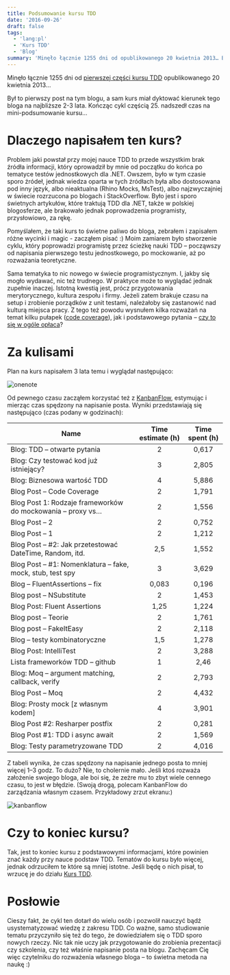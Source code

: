 ```yaml
---
title: Podsumowanie kursu TDD
date: '2016-09-26'
draft: false
tags:
  - 'lang:pl'
  - 'Kurs TDD'
  - 'Blog'
summary: 'Minęło łącznie 1255 dni od opublikowanego 20 kwietnia 2013… Był to pierwszy post na tym blogu, a sam kurs miał dyktować kierunek tego bloga na najbliższe 2-3 lata. Kończąc cykl częścią 25. nadszedł czas na mini-podsumowanie kursu…'
---
```


Minęło łącznie 1255 dni od [pierwszej części kursu TDD](/posts/kurs-tdd-1-wstep/) opublikowanego 20 kwietnia 2013…

Był to pierwszy post na tym blogu, a sam kurs miał dyktować kierunek tego bloga na najbliższe 2-3 lata. Kończąc cykl częścią 25. nadszedł czas na mini-podsumowanie kursu…

# Dlaczego napisałem ten kurs?

Problem jaki powstał przy mojej nauce TDD to przede wszystkim brak źródła informacji, który oprowadził by mnie od początku do końca po tematyce testów jednostkowych dla .NET. Owszem, było w tym czasie sporo źródeł, jednak wiedza oparta w tych źródłach była albo dostosowana pod inny język, albo nieaktualna (Rhino Mocks, MsTest), albo najzwyczajniej w świecie rozrzucona po blogach i StackOverflow. Było jest i sporo świetnych artykułów, które traktują TDD dla .NET, także w polskiej blogosferze, ale brakowało jednak poprowadzenia programisty, przysłowiowo, za rękę.

Pomyślałem, że taki kurs to świetne paliwo do bloga, zebrałem i zapisałem różne wycinki i magic - zacząłem pisać :) Moim zamiarem było stworzenie cyklu, który poprowadzi programistę przez ścieżkę nauki TDD – począwszy od napisania pierwszego testu jednostkowego, po mockowanie, aż po rozważania teoretyczne.

Sama tematyka to nic nowego w świecie programistycznym. I, jakby się mogło wydawać, nic też trudnego. W praktyce może to wyglądać jednak zupełnie inaczej. Istotną kwestią jest, prócz przygotowania merytorycznego, kultura zespołu i firmy. Jeżeli zatem brakuje czasu na setup i zrobienie porządków z unit testami, należałoby się zastanowić nad kulturą miejsca pracy. Z tego też powodu wysnułem kilka rozważań na temat kilku pułapek ([code coverage](/posts/kurs-tdd-22-pokrycie-kodu-testami-code-coverage/)), jak i podstawowego pytania – [czy to się w ogóle opłaca](/posts/kurs-tdd-23-czy-to-sie-oplaca/)?

# Za kulisami

Plan na kurs napisałem 3 lata temu i wyglądał następująco:

![onenote](/static/images/blog/a99a777c-76b2-4bff-8889-d0e073dad4c7.png)

Od pewnego czasu zacząłem korzystać też z [KanbanFlow](https://kanbanflow.com/), estymując i mierząc czas spędzony na napisanie posta. Wyniki przedstawiają się następująco (czas podany w godzinach):

| Name | Time estimate (h) | Time spent (h) |
|-----|:-----:|:-----:|
| Blog: TDD – otwarte pytania | 2 | 0,617 |
| Blog: Czy testować kod już istniejący? | 3 | 2,805 |
| Blog: Biznesowa wartość TDD | 4 | 5,886 |
| Blog Post – Code Coverage | 2 | 1,791 |
| Blog Post 1: Rodzaje frameworków do mockowania – proxy vs… | 2 | 1,556 |
| Blog Post – 2 | 2 | 0,752 |
| Blog Post – 1 | 2 | 1,212 |
| Blog Post – #2: Jak przetestować DateTime, Random, itd. | 2,5 | 1,552 |
| Blog Post – #1: Nomenklatura – fake, mock, stub, test spy | 3 | 3,629 |
| Blog – FluentAssertions – fix | 0,083 | 0,196 |
| Blog post – NSubstitute | 2 | 1,453 |
| Blog Post: Fluent Assertions | 1,25 | 1,224 |
| Blog post – Teorie | 2 | 1,761 |
| Blog post – FakeItEasy | 2 | 2,118 |
| Blog – testy kombinatoryczne | 1,5 | 1,278 |
| Blog Post: IntelliTest | 2 | 3,288 |
| Lista frameworków TDD – github | 1 | 2,46 |
| Blog: Moq – argument matching, callback, verify | 2 | 2,793 |
| Blog Post – Moq | 2 | 4,432 |
| Blog: Prosty mock [z własnym kodem] | 4 | 3,901 |
| Blog Post #2: Resharper postfix | 2 | 0,281 |
| Blog Post #1: TDD i async await | 2 | 1,569 |
| Blog: Testy parametryzowane TDD | 2 | 4,016 |

Z tabeli wynika, że czas spędzony na napisanie jednego posta to mniej więcej 1–3 godz. To dużo? Nie, to cholernie mało. Jeśli ktoś rozważa założenie swojego bloga, ale boi się, że zeżre mu to zbyt wiele cennego czasu, to jest w błędzie. (Swoją drogą, polecam KanbanFlow do zarządzania własnym czasem. Przykładowy zrzut ekranu:)

![kanbanflow](/static/images/blog/c30106c3-b784-4c13-8c85-b371327fe46e.png)

# Czy to koniec kursu?

Tak, jest to koniec kursu z podstawowymi informacjami, które powinien znać każdy przy nauce podstaw TDD. Tematów do kursu było więcej, jednak odrzuciłem te które są mniej istotne. Jeśli będę o nich pisał, to wrzucę je do działu [Kurs TDD](/kurs-tdd/).

# Posłowie

Cieszy fakt, że cykl ten dotarł do wielu osób i pozwolił nauczyć bądź usystematyzować wiedzę z zakresu TDD. Co ważne, samo studiowanie tematu przyczyniło się też do tego, że dowiedziałem się o TDD sporo nowych rzeczy. Nic tak nie uczy jak przygotowanie do zrobienia prezentacji czy szkolenia, czy też właśnie napisanie posta na blogu. Zachęcam Cię więc czytelniku do rozważenia własnego bloga – to świetna metoda na naukę :)
